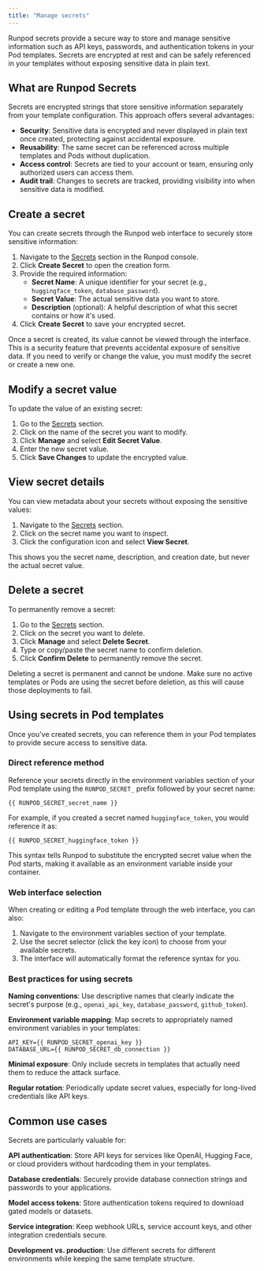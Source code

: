 ```yaml
---
title: "Manage secrets"
---
```


Runpod secrets provide a secure way to store and manage sensitive information such as API keys, passwords, and authentication tokens in your Pod templates. Secrets are encrypted at rest and can be safely referenced in your templates without exposing sensitive data in plain text.

## What are Runpod Secrets

Secrets are encrypted strings that store sensitive information separately from your template configuration. This approach offers several advantages:

- **Security**: Sensitive data is encrypted and never displayed in plain text once created, protecting against accidental exposure.
- **Reusability**: The same secret can be referenced across multiple templates and Pods without duplication.
- **Access control**: Secrets are tied to your account or team, ensuring only authorized users can access them.
- **Audit trail**: Changes to secrets are tracked, providing visibility into when sensitive data is modified.

## Create a secret

You can create secrets through the Runpod web interface to securely store sensitive information:

1. Navigate to the [Secrets](https://www.console.runpod.io/user/secrets) section in the Runpod console.
2. Click **Create Secret** to open the creation form.
3. Provide the required information:
   - **Secret Name**: A unique identifier for your secret (e.g., `huggingface_token`, `database_password`).
   - **Secret Value**: The actual sensitive data you want to store.
   - **Description** (optional): A helpful description of what this secret contains or how it's used.
4. Click **Create Secret** to save your encrypted secret.

<Note>
Once a secret is created, its value cannot be viewed through the interface. This is a security feature that prevents accidental exposure of sensitive data. If you need to verify or change the value, you must modify the secret or create a new one.
</Note>

## Modify a secret value

To update the value of an existing secret:

1. Go to the [Secrets](https://www.console.runpod.io/user/secrets) section.
2. Click on the name of the secret you want to modify.
3. Click **Manage** and select **Edit Secret Value**.
4. Enter the new secret value.
5. Click **Save Changes** to update the encrypted value.

## View secret details

You can view metadata about your secrets without exposing the sensitive values:

1. Navigate to the [Secrets](https://www.console.runpod.io/user/secrets) section.
2. Click on the secret name you want to inspect.
3. Click the configuration icon and select **View Secret**.

This shows you the secret name, description, and creation date, but never the actual secret value.

## Delete a secret

To permanently remove a secret:

1. Go to the [Secrets](https://www.console.runpod.io/user/secrets) section.
2. Click on the secret you want to delete.
3. Click **Manage** and select **Delete Secret**.
4. Type or copy/paste the secret name to confirm deletion.
5. Click **Confirm Delete** to permanently remove the secret.

<Warning>
Deleting a secret is permanent and cannot be undone. Make sure no active templates or Pods are using the secret before deletion, as this will cause those deployments to fail.
</Warning>

## Using secrets in Pod templates

Once you've created secrets, you can reference them in your Pod templates to provide secure access to sensitive data.

### Direct reference method

Reference your secrets directly in the environment variables section of your Pod template using the `RUNPOD_SECRET_` prefix followed by your secret name:

```
{{ RUNPOD_SECRET_secret_name }}
```

For example, if you created a secret named `huggingface_token`, you would reference it as:

```
{{ RUNPOD_SECRET_huggingface_token }}
```

This syntax tells Runpod to substitute the encrypted secret value when the Pod starts, making it available as an environment variable inside your container.

### Web interface selection

When creating or editing a Pod template through the web interface, you can also:

1. Navigate to the environment variables section of your template.
2. Use the secret selector (click the key icon) to choose from your available secrets.
3. The interface will automatically format the reference syntax for you.

### Best practices for using secrets

**Naming conventions**: Use descriptive names that clearly indicate the secret's purpose (e.g., `openai_api_key`, `database_password`, `github_token`).

**Environment variable mapping**: Map secrets to appropriately named environment variables in your templates:

```
API_KEY={{ RUNPOD_SECRET_openai_key }}
DATABASE_URL={{ RUNPOD_SECRET_db_connection }}
```

**Minimal exposure**: Only include secrets in templates that actually need them to reduce the attack surface.

**Regular rotation**: Periodically update secret values, especially for long-lived credentials like API keys.

## Common use cases

Secrets are particularly valuable for:

**API authentication**: Store API keys for services like OpenAI, Hugging Face, or cloud providers without hardcoding them in your templates.

**Database credentials**: Securely provide database connection strings and passwords to your applications.

**Model access tokens**: Store authentication tokens required to download gated models or datasets.

**Service integration**: Keep webhook URLs, service account keys, and other integration credentials secure.

**Development vs. production**: Use different secrets for different environments while keeping the same template structure.
